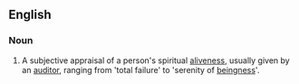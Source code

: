 ==English==
===Noun===
{{wikipedia}}
{{en-noun|-}}
# {{context|Scientology|lang=en}} A subjective appraisal of a person's spiritual [[aliveness]], usually given by an [[auditor]], ranging from 'total failure' to 'serenity of [[beingness]]'.